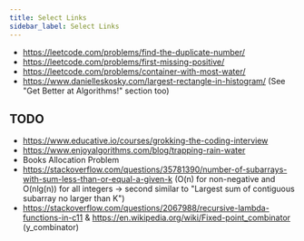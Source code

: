 ```yaml
---
title: Select Links
sidebar_label: Select Links
---
```


- https://leetcode.com/problems/find-the-duplicate-number/
- https://leetcode.com/problems/first-missing-positive/
- https://leetcode.com/problems/container-with-most-water/
- https://www.danielleskosky.com/largest-rectangle-in-histogram/ (See "Get Better at Algorithms!" section too)


## TODO

- https://www.educative.io/courses/grokking-the-coding-interview
- https://www.enjoyalgorithms.com/blog/trapping-rain-water
- Books Allocation Problem
- https://stackoverflow.com/questions/35781390/number-of-subarrays-with-sum-less-than-or-equal-a-given-k (O(n) for non-negative and O(nlg(n)) for all integers -> second similar to "Largest sum of contiguous subarray no larger than K")
- https://stackoverflow.com/questions/2067988/recursive-lambda-functions-in-c11 & https://en.wikipedia.org/wiki/Fixed-point_combinator (y_combinator)
